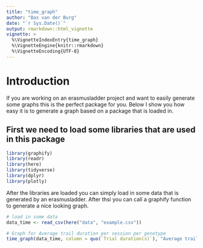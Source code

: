 ```yaml
---
title: "time_graph"
author: "Bas van der Burg"
date: "`r Sys.Date()`"
output: rmarkdown::html_vignette
vignette: >
  %\VignetteIndexEntry{time_graph}
  %\VignetteEngine{knitr::rmarkdown}
  %\VignetteEncoding{UTF-8}
---
```

# Introduction

If you are working on an erasmusladder project and want to easily generate some graphs this is the perfect package for you.
Below I show you how easy it is to generate a graph based on a package that is loaded in.


## First we need to load some libraries that are used in this package
```r
library(graphify)
library(readr)
library(here)
library(tidyverse)
library(dplyr)
library(plotly)
```

After the libraries are loaded you can simply load in some data that is generated by an erasmusladder. 
After thsi you can call a graphify function to generate a nice looking graph.
```r
# load in some data
data_time <- read_csv(here("data", "example.csv"))

# Graph for Average trail duration per session per genotype
time_graph(data_time, column = quo(`Trial duration(s)`), "Average trail duration per session per genotype", "Duration (s)")
```
